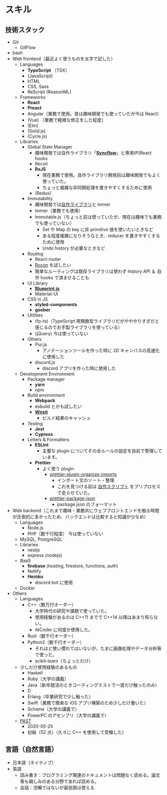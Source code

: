# スキル

## 技術スタック

-   Git
    -   GitFlow
-   bash
-   Web frontend（最近よく使うものを太字で記した）
    -   Languages
        -   **TypeScript** （TSX）
        -   (JavaScript)
        -   HTML
        -   CSS, Sass
        -   ReScript (ReasonML)
    -   Frameworks
        -   **React**
        -   **Preact**
        -   Angular（業務で使用。昔は趣味開発でも使っていたが今は React）
        -   (Vue) （業務で軽微な修正をした程度）
        -   (Elm)
        -   (Solid.js)
        -   (Cycle.js)
    -   Libraries
        -   Global State Manager
            -   趣味開発では自作ライブラリ「[**Syncflow**](https://docs.google.com/presentation/d/1y9F5jxD6e1bFzLOs3BVAzIqhW806OfmLzIYaaU1j7yM/edit#slide=id.gc229ea533d_0_648)」と専用(P)React hooks
            -   Recoil
            -   **RxJS**
                -   現在業務で使用。自作ライブラリ開発前は趣味開発でもよく使っていた。
                -   ちょっと複雑な非同期処理を書きやすくするために使用
            -   (Redux)
        -   Immutability
            -   趣味開発では[自作ライブラリ](https://www.kabuku.co.jp/developers/typescript%E3%81%AE%E6%96%B0%E6%A9%9F%E8%83%BD%E3%82%92%E4%BD%BF%E3%81%A3%E3%81%A6immutable%E3%83%A9%E3%82%A4%E3%83%96%E3%83%A9%E3%83%AA%E3%81%AE%E5%9E%8B%E4%BB%98%E3%81%91%E3%82%92%E9%A0%91%E5%BC%B5)と immer
            -   immer（業務でも使用）
            -   Immutable.js（ちょっと前は使っていたが、現在は趣味でも業務でも使っていない）
                -   Set や Map の key に非 primitive 値を使いたいときなど
                -   ある程度複雑になりそうなとき、reducer を書きやすくするために使用
                -   Undo history が必要なときなど
        -   Routing
            -   React-router
            -   [Rocon](https://blog.uhy.ooo/entry/2020-08-10/rocon-alpha/) を試したい
            -   簡単なルーティングは既存ライブラリは使わず history API ＆ 自作 hooks で済ませることも
        -   UI Library
            -   [**Blueprint.js**](https://blueprintjs.com/docs/)
            -   Material-UI
        -   CSS in JS
            -   **styled-components**
            -   **goober**
        -   Utilities
            -   (fp-ts)（TypeScript 用関数型ライブラリだがやややりすぎだと感じるのでお手製ライブラリを使っている）
            -   (jQuery) 今は使っていない
        -   Others
            -   Pixi.js
                -   アノテーションツールを作った時に 2D キャンバスの高速化に使用した
            -   discord.js
                -   discord アプリを作った時に使用した
    -   Development Environment
        -   Package manager
            -   **yarn**
            -   npm
        -   Build environment
            -   **Webpack**
            -   esbuild とかも試したい
            -   **[Wireit](https://github.com/google/wireit)**
                -   ビルド結果のキャッシュ
        -   Testing
            -   **Jest**
            -   **Cypress**
        -   Linters & Formatters
            -   **ESLint**
                -   主要な plugin についてその全ルールの設定を自前で管理しています。
            -   **Prettier**
                -   よく使う plugin
                    -   [prettier-plugin-organize-imports](https://github.com/simonhaenisch/prettier-plugin-organize-imports#readme)
                        -   インポート文のソート・整理
                        -   これを見つける前は [自作スクリプト](https://qiita.com/pikohideaki/items/9f3843853903fcff392c) をプリプロセスで走らせていた。
                    -   [prettier-package-json](https://www.npmjs.com/package/prettier-package-json)
                        -   package.json のフォーマット
-   Web backend（これまで趣味・業務共にウェブフロントエンドを触る時間が圧倒的に多かったため、バックエンドは比較すると知識が少なめ）
    -   Languages
        -   Node.js
        -   PHP（数千行程度） 今は使っていない
    -   MySQL, PostgreSQL
    -   Libraries
        -   nestjs
        -   express (nodejs)
    -   BaaS
        -   **firebase** (hosting, firestore, functions, auth)
        -   Netlify
        -   **Heroku**
            -   discord bot に使用
    -   Docker
-   Others
    -   Languages
        -   C++（数万行オーダー）
            -   大学時代の研究や課題で使っていた。
            -   使用経験があるのは C++11 までで C++14 以降はあまり知らない。
            -   AtCoder に何度か使用した。
        -   Rust（数千行オーダー）
        -   Python3（数千行オーダー）
            -   それほど使い慣れてはいないが、たまに画像処理やデータ分析等で使った。
            -   scikit-learn（ちょっとだけ）
    -   少しだけ使用経験のあるもの
        -   Haskell
        -   Ruby（大学の講義）
        -   Java（新卒就活のときコーディングテストで一度だけ触ったのみ）
        -   D
        -   Erlang（卒業研究で少し触った）
        -   Swift（業務で簡素な iOS アプリ構築のため少しだけ書いた）
        -   Scheme（大学の講義で）
        -   PowerPC のアセンブリ（大学の講義で）
    -   [PAST](https://atcoder.jp/contests/past202005-2)
        -   2020-05-25
        -   初級（52 点）（久々に C++ を使用して受験した）

## 言語（自然言語）

-   日本語（ネイティブ）
-   英語
    -   読み書き：プログラミング関連のドキュメントは問題なく読める。論文等も親しみのある分野であれば読める。
    -   会話：流暢ではないが最低限は使える
